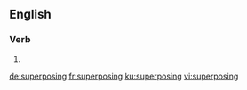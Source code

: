 
==English==

===Verb===
{{head|en|present participle}}

# {{present participle of|superpose|lang=en|nocat=1}}

[[de:superposing]]
[[fr:superposing]]
[[ku:superposing]]
[[vi:superposing]]